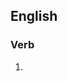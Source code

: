 {{also|spellcheck|spell-check}}

==English==
{{wikipedia|Spell checker}}

===Verb===
{{en-verb}}

# {{alternative form of|en|spellcheck}}